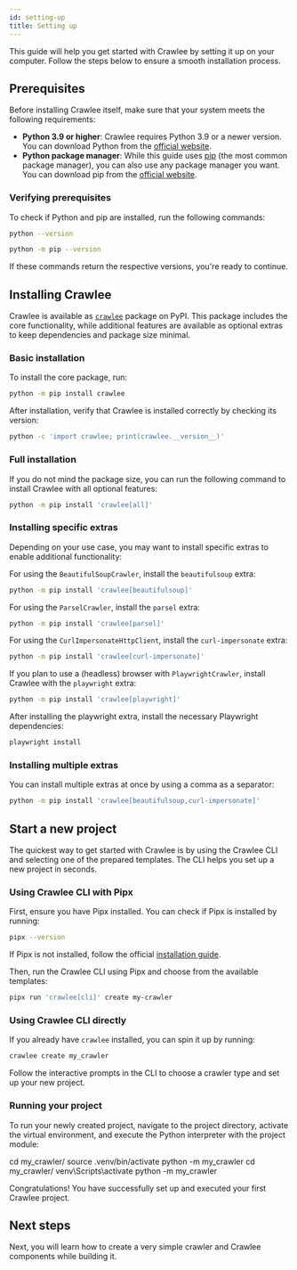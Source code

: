 ```yaml
---
id: setting-up
title: Setting up
---
```



This guide will help you get started with Crawlee by setting it up on your computer. Follow the steps below to ensure a smooth installation process.

## Prerequisites

Before installing Crawlee itself, make sure that your system meets the following requirements:

- **Python 3.9 or higher**: Crawlee requires Python 3.9 or a newer version. You can download Python from the [official website](https://python.org/downloads/).
- **Python package manager**: While this guide uses [pip](https://pip.pypa.io/) (the most common package manager), you can also use any package manager you want. You can download pip from the [official website](https://pip.pypa.io/en/stable/installation/).

### Verifying prerequisites

To check if Python and pip are installed, run the following commands:

```sh
python --version
```

```sh
python -m pip --version
```

If these commands return the respective versions, you're ready to continue.

## Installing Crawlee

Crawlee is available as [`crawlee`](https://pypi.org/project/crawlee/) package on PyPI. This package includes the core functionality, while additional features are available as optional extras to keep dependencies and package size minimal.

### Basic installation

To install the core package, run:

```sh
python -m pip install crawlee
```

After installation, verify that Crawlee is installed correctly by checking its version:

```sh
python -c 'import crawlee; print(crawlee.__version__)'
```

### Full installation

If you do not mind the package size, you can run the following command to install Crawlee with all optional features:

```sh
python -m pip install 'crawlee[all]'
```

### Installing specific extras

Depending on your use case, you may want to install specific extras to enable additional functionality:

For using the <ApiLink to="class/BeautifulSoupCrawler">`BeautifulSoupCrawler`</ApiLink>, install the `beautifulsoup` extra:

```sh
python -m pip install 'crawlee[beautifulsoup]'
```

For using the <ApiLink to="class/ParselCrawler">`ParselCrawler`</ApiLink>, install the `parsel` extra:

```sh
python -m pip install 'crawlee[parsel]'
```

For using the <ApiLink to="class/CurlImpersonateHttpClient">`CurlImpersonateHttpClient`</ApiLink>, install the `curl-impersonate` extra:

```sh
python -m pip install 'crawlee[curl-impersonate]'
```

If you plan to use a (headless) browser with <ApiLink to="class/PlaywrightCrawler">`PlaywrightCrawler`</ApiLink>, install Crawlee with the `playwright` extra:

```sh
python -m pip install 'crawlee[playwright]'
```

After installing the playwright extra, install the necessary Playwright dependencies:

```sh
playwright install
```

### Installing multiple extras

You can install multiple extras at once by using a comma as a separator:

```sh
python -m pip install 'crawlee[beautifulsoup,curl-impersonate]'
```

## Start a new project

The quickest way to get started with Crawlee is by using the Crawlee CLI and selecting one of the prepared templates. The CLI helps you set up a new project in seconds.

### Using Crawlee CLI with Pipx

First, ensure you have Pipx installed. You can check if Pipx is installed by running:

```sh
pipx --version
```

If Pipx is not installed, follow the official [installation guide](https://pipx.pypa.io/stable/installation/).

Then, run the Crawlee CLI using Pipx and choose from the available templates:

```sh
pipx run 'crawlee[cli]' create my-crawler
```

### Using Crawlee CLI directly

If you already have `crawlee` installed, you can spin it up by running:

```sh
crawlee create my_crawler
```

Follow the interactive prompts in the CLI to choose a crawler type and set up your new project.

### Running your project

To run your newly created project, navigate to the project directory, activate the virtual environment, and execute the Python interpreter with the project module:

<Tabs>
  <TabItem value="Linux" label="Linux" default>
      <CodeBlock language="sh">cd my_crawler/</CodeBlock>
      <CodeBlock language="sh">source .venv/bin/activate</CodeBlock>
      <CodeBlock language="sh">python -m my_crawler</CodeBlock>
  </TabItem>
<TabItem value="Windows" label="Windows" default>
      <CodeBlock language="sh">cd my_crawler/</CodeBlock>
      <CodeBlock language="sh">venv\Scripts\activate</CodeBlock>
      <CodeBlock language="sh">python -m my_crawler</CodeBlock>
  </TabItem>
</Tabs>

Congratulations! You have successfully set up and executed your first Crawlee project.

## Next steps

Next, you will learn how to create a very simple crawler and Crawlee components while building it.
